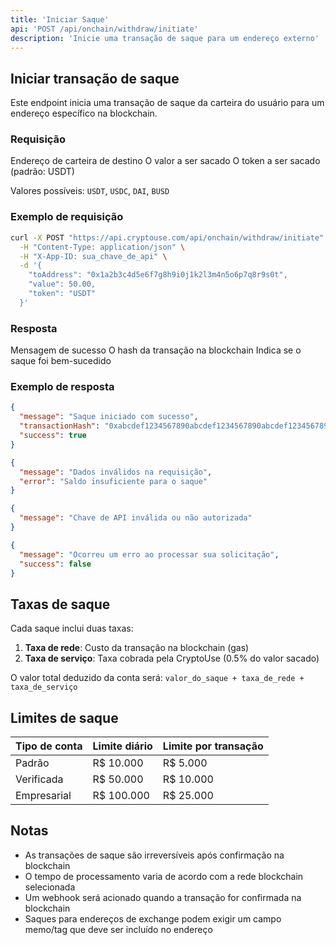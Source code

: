 ```yaml
---
title: 'Iniciar Saque'
api: 'POST /api/onchain/withdraw/initiate'
description: 'Inicie uma transação de saque para um endereço externo'
---
```


## Iniciar transação de saque

Este endpoint inicia uma transação de saque da carteira do usuário para um endereço específico na blockchain.

### Requisição

<ParamField body="toAddress" type="string" required>
  Endereço de carteira de destino
</ParamField>

<ParamField body="value" type="number" required>
  O valor a ser sacado
</ParamField>

<ParamField body="token" type="string">
  O token a ser sacado (padrão: USDT)
  
  Valores possíveis: `USDT`, `USDC`, `DAI`, `BUSD`
</ParamField>

### Exemplo de requisição

```bash
curl -X POST "https://api.cryptouse.com/api/onchain/withdraw/initiate" \
  -H "Content-Type: application/json" \
  -H "X-App-ID: sua_chave_de_api" \
  -d '{
    "toAddress": "0x1a2b3c4d5e6f7g8h9i0j1k2l3m4n5o6p7q8r9s0t",
    "value": 50.00,
    "token": "USDT"
  }'
```

### Resposta

<ResponseField name="message" type="string">
  Mensagem de sucesso
</ResponseField>

<ResponseField name="transactionHash" type="string">
  O hash da transação na blockchain
</ResponseField>

<ResponseField name="success" type="boolean">
  Indica se o saque foi bem-sucedido
</ResponseField>

### Exemplo de resposta

<CodeGroup>

```json Sucesso (200)
{
  "message": "Saque iniciado com sucesso",
  "transactionHash": "0xabcdef1234567890abcdef1234567890abcdef1234567890abcdef1234567890",
  "success": true
}
```

```json Requisição inválida (400)
{
  "message": "Dados inválidos na requisição",
  "error": "Saldo insuficiente para o saque"
}
```

```json Não autorizado (401)
{
  "message": "Chave de API inválida ou não autorizada"
}
```

```json Erro interno (500)
{
  "message": "Ocorreu um erro ao processar sua solicitação",
  "success": false
}
```

</CodeGroup>

## Taxas de saque

Cada saque inclui duas taxas:

1. **Taxa de rede**: Custo da transação na blockchain (gas)
2. **Taxa de serviço**: Taxa cobrada pela CryptoUse (0.5% do valor sacado)

O valor total deduzido da conta será: `valor_do_saque + taxa_de_rede + taxa_de_serviço`

## Limites de saque

| Tipo de conta | Limite diário | Limite por transação |
|---------------|---------------|----------------------|
| Padrão        | R$ 10.000     | R$ 5.000             |
| Verificada    | R$ 50.000     | R$ 10.000            |
| Empresarial   | R$ 100.000    | R$ 25.000            |

## Notas

- As transações de saque são irreversíveis após confirmação na blockchain
- O tempo de processamento varia de acordo com a rede blockchain selecionada
- Um webhook será acionado quando a transação for confirmada na blockchain
- Saques para endereços de exchange podem exigir um campo memo/tag que deve ser incluído no endereço 